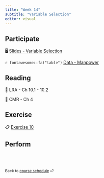 ```yaml
---
title: "Week 14"
subtitle: "Variable Selection"
editor: visual
---
```


::: callout-important
:::

## Participate

🖥️ [Slides - Variable Selection](slides/15-var-select.html)

`r fontawesome::fa("table")` [Data - Manpower](/slides/data/manpower.csv)

## Reading

📖 LRA - Ch 10.1 - 10.2

📖 CMR - Ch 4

## Exercise

📋 [Exercise 10](/exercise/ex-10-var.html)

## Perform

<br><br>

::: {style="font-size: 0.875em;"}
Back to [course schedule](/ "Course schedule") ⏎
:::
